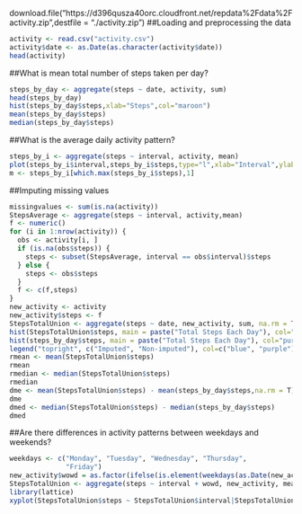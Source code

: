download.file("https://d396qusza40orc.cloudfront.net/repdata%2Fdata%2Factivity.zip",destfile = "./activity.zip")
##Loading and preprocessing the data
```r
activity <- read.csv("activity.csv")
activity$date <- as.Date(as.character(activity$date))
head(activity)
```

##What is mean total number of steps taken per day?
```r
steps_by_day <- aggregate(steps ~ date, activity, sum)
head(steps_by_day)
hist(steps_by_day$steps,xlab="Steps",col="maroon")
mean(steps_by_day$steps)
median(steps_by_day$steps)
```

##What is the average daily activity pattern?
```r
steps_by_i <- aggregate(steps ~ interval, activity, mean)
plot(steps_by_i$interval,steps_by_i$steps,type="l",xlab="Interval",ylab="Steps")
m <- steps_by_i[which.max(steps_by_i$steps),1]
```

##Imputing missing values
```r
missingvalues <- sum(is.na(activity))
StepsAverage <- aggregate(steps ~ interval, activity,mean)
f <- numeric()
for (i in 1:nrow(activity)) {
  obs <- activity[i, ]
  if (is.na(obs$steps)) {
    steps <- subset(StepsAverage, interval == obs$interval)$steps
  } else {
    steps <- obs$steps
  }
  f <- c(f,steps)
}
new_activity <- activity
new_activity$steps <- f
StepsTotalUnion <- aggregate(steps ~ date, new_activity, sum, na.rm = TRUE)
hist(StepsTotalUnion$steps, main = paste("Total Steps Each Day"), col="blue", xlab="Number of Steps")
hist(steps_by_day$steps, main = paste("Total Steps Each Day"), col="purple", xlab="Number of Steps", add=T)
legend("topright", c("Imputed", "Non-imputed"), col=c("blue", "purple"), lwd=10)
rmean <- mean(StepsTotalUnion$steps)
rmean
rmedian <- median(StepsTotalUnion$steps)
rmedian
dme <- mean(StepsTotalUnion$steps) - mean(steps_by_day$steps,na.rm = T)
dme
dmed <- median(StepsTotalUnion$steps) - median(steps_by_day$steps)
dmed
```

##Are there differences in activity patterns between weekdays and weekends?
```r
weekdays <- c("Monday", "Tuesday", "Wednesday", "Thursday", 
              "Friday")
new_activity$wowd = as.factor(ifelse(is.element(weekdays(as.Date(new_activity$date)),weekdays), "Weekday", "Weekend"))
StepsTotalUnion <- aggregate(steps ~ interval + wowd, new_activity, mean)
library(lattice)
xyplot(StepsTotalUnion$steps ~ StepsTotalUnion$interval|StepsTotalUnion$wowd, main="Average Steps per Day by Interval",xlab="Interval", ylab="Steps",layout=c(1,2), type="l")
```

